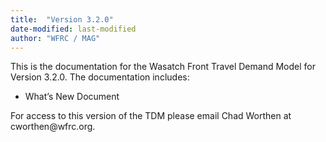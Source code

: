 ```yaml
---
title:  "Version 3.2.0"
date-modified: last-modified
author: "WFRC / MAG"
---
```


This is the documentation for the Wasatch Front Travel Demand Model for Version 3.2.0. The documentation includes:

 - What's New Document

For access to this version of the TDM please email Chad Worthen at cworthen@wfrc.org.
